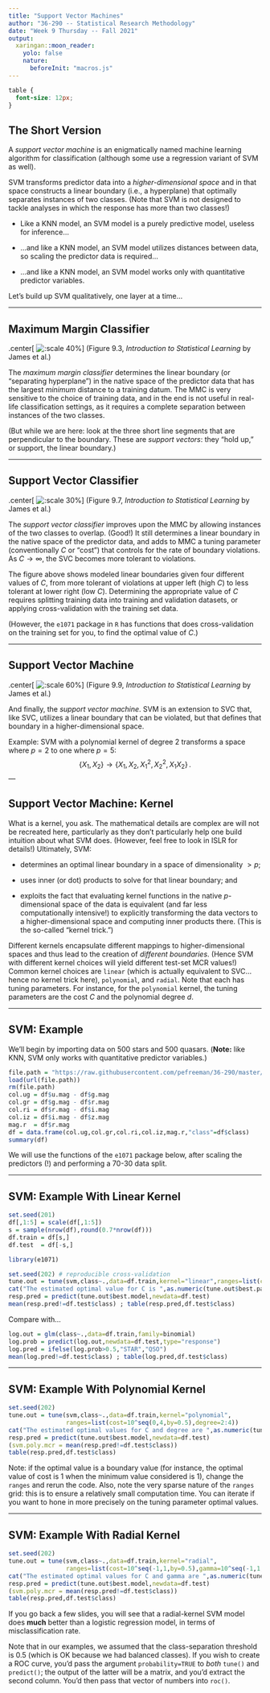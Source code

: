 ```yaml
---
title: "Support Vector Machines"
author: "36-290 -- Statistical Research Methodology"
date: "Week 9 Thursday -- Fall 2021"
output:
  xaringan::moon_reader:
    yolo: false
    nature:
      beforeInit: "macros.js"
---
```


<style type="text/css">
.remark-slide-content {
    font-size: 16px;
    padding: 1em 4em 1em 4em;
}
.remark-code {
    font-size: 12px;
}
</style>

```css
table {
  font-size: 12px;
}
```

## The Short Version

A *support vector machine* is an enigmatically named machine learning algorithm for classification (although some use a regression variant of SVM as well).

SVM transforms predictor data into a *higher-dimensional space* and in that space constructs a linear boundary (i.e., a hyperplane) that optimally separates instances of two classes. (Note that SVM is not designed to tackle analyses in which the response has more than two classes!)

- Like a KNN model, an SVM model is a purely predictive model, useless for inference...

- ...and like a KNN model, an SVM model utilizes distances between data, so scaling the predictor data is required...

- ...and like a KNN model, an SVM model works only with quantitative predictor variables.

Let's build up SVM qualitatively, one layer at a time...

---

## Maximum Margin Classifier

.center[
  ![:scale 40%](http://www.stat.cmu.edu/~pfreeman/Figure_9.3.png)
]
(Figure 9.3, *Introduction to Statistical Learning* by James et al.)

The *maximum margin classifier* determines the linear boundary (or "separating hyperplane") in the native space of the predictor data that has the largest *minimum* distance to a training datum. The MMC is very sensitive to the choice of training data, and in the end is not useful in real-life classification settings, as it requires a complete separation between instances of the two classes.

(But while we are here: look at the three short line segments that are perpendicular to the boundary. These are *support vectors*: they "hold up," or support, the linear boundary.)

---

## Support Vector Classifier

.center[
  ![:scale 30%](http://www.stat.cmu.edu/~pfreeman/Figure_9.7.png)
]
(Figure 9.7, *Introduction to Statistical Learning* by James et al.)

The *support vector classifier* improves upon the MMC by allowing instances of the two classes to overlap. (Good!) It still determines a linear boundary in the native space of the predictor data, and adds to MMC a tuning parameter (conventionally $C$ or "cost") that controls for the rate of boundary violations. As $C \rightarrow \infty$, the SVC becomes more tolerant to violations.

The figure above shows modeled linear boundaries given four different values of $C$, from more tolerant of violations at upper left (high $C$) to less tolerant at lower right (low $C$). Determining the appropriate value of $C$ requires splitting training data into training and validation datasets, or applying cross-validation with the training set data.

(However, the `e1071` package in `R` has functions that does cross-validation on the training set for you, to find the optimal value of $C$.)

---

## Support Vector Machine

.center[
  ![:scale 60%](http://www.stat.cmu.edu/~pfreeman/Figure_9.9.png)
]
(Figure 9.9, *Introduction to Statistical Learning* by James et al.)

And finally, the *support vector machine*. SVM is an extension to SVC that, like SVC, utilizes a linear boundary that can be violated, but that defines that boundary in a higher-dimensional space.

Example: SVM with a polynomial kernel of degree 2 transforms a space where $p=2$ to one where $p=5$:
$$ \{X_1,X_2\} \rightarrow \{X_1,X_2,X_1^2,X_2^2,X_1X_2\} \,. $$
---

## Support Vector Machine: Kernel

What is a kernel, you ask. The mathematical details are complex are will not be recreated here, particularly as they don't particularly help one build intuition about what SVM does. (However, feel free to look in ISLR for details!) Ultimately, SVM:

- determines an optimal linear boundary in a space of dimensionality $> p$;

- uses inner (or dot) products to solve for that linear boundary; and

- exploits the fact that evaluating kernel functions in the native $p$-dimensional space of the data is equivalent (and far less computationally intensive!) to explicitly transforming the data vectors to a higher-dimensional space and computing inner products there. (This is the so-called "kernel trick.")

Different kernels encapsulate different mappings to higher-dimensional spaces and thus lead to the creation of *different boundaries*. (Hence SVM with different kernel choices will yield different test-set MCR values!) Common kernel choices are `linear` (which is actually equivalent to SVC...hence no kernel trick here), `polynomial`, and `radial`. Note that each has tuning parameters. For instance, for the `polynomial` kernel, the tuning parameters are the cost $C$ and the polynomial degree $d$.

---

## SVM: Example

We'll begin by importing data on 500 stars and 500 quasars. (**Note:** like KNN, SVM only works with quantitative predictor variables.)
```r
file.path = "https://raw.githubusercontent.com/pefreeman/36-290/master/EXAMPLE_DATASETS/STAR_QUASAR/Star_Quasar.Rdata"
load(url(file.path))
rm(file.path)
col.ug = df$u.mag - df$g.mag
col.gr = df$g.mag - df$r.mag
col.ri = df$r.mag - df$i.mag
col.iz = df$i.mag - df$z.mag
mag.r  = df$r.mag
df = data.frame(col.ug,col.gr,col.ri,col.iz,mag.r,"class"=df$class)
summary(df)
```

We will use the functions of the `e1071` package below, after scaling the predictors (!) and performing a 70-30 data split.

---

## SVM: Example With Linear Kernel

```r
set.seed(201)
df[,1:5] = scale(df[,1:5])
s = sample(nrow(df),round(0.7*nrow(df)))
df.train = df[s,]
df.test  = df[-s,]
```
```r
library(e1071)

set.seed(202) # reproducible cross-validation
tune.out = tune(svm,class~.,data=df.train,kernel="linear",ranges=list(cost=10^seq(-2,2,by=0.2)))
cat("The estimated optimal value for C is ",as.numeric(tune.out$best.parameters),"\n")
resp.pred = predict(tune.out$best.model,newdata=df.test)
mean(resp.pred!=df.test$class) ; table(resp.pred,df.test$class)
```

Compare with...
```r
log.out = glm(class~.,data=df.train,family=binomial)
log.prob = predict(log.out,newdata=df.test,type="response")
log.pred = ifelse(log.prob>0.5,"STAR","QSO")
mean(log.pred!=df.test$class) ; table(log.pred,df.test$class)
```

---

## SVM: Example With Polynomial Kernel

```r
set.seed(202)
tune.out = tune(svm,class~.,data=df.train,kernel="polynomial",
                ranges=list(cost=10^seq(0,4,by=0.5),degree=2:4))
cat("The estimated optimal values for C and degree are ",as.numeric(tune.out$best.parameters),"\n")
resp.pred = predict(tune.out$best.model,newdata=df.test)
(svm.poly.mcr = mean(resp.pred!=df.test$class))
table(resp.pred,df.test$class)
```
Note: if the optimal value is a boundary value (for instance, the optimal value of cost is 1 when the minimum value considered is 1), change the `ranges` and rerun the code. Also, note the very sparse nature of the `ranges` grid: this is to ensure a relatively small computation time. You can iterate if you want to hone in more precisely on the tuning parameter optimal values.

---

## SVM: Example With Radial Kernel

```r
set.seed(202)
tune.out = tune(svm,class~.,data=df.train,kernel="radial",
                ranges=list(cost=10^seq(-1,1,by=0.5),gamma=10^seq(-1,1,by=0.4)))
cat("The estimated optimal values for C and gamma are ",as.numeric(tune.out$best.parameters),"\n")
resp.pred = predict(tune.out$best.model,newdata=df.test)
(svm.poly.mcr = mean(resp.pred!=df.test$class))
table(resp.pred,df.test$class)
```
If you go back a few slides, you will see that a radial-kernel SVM model does **much** better than a logistic regression model, in terms of misclassification rate.

Note that in our examples, we assumed that the class-separation threshold is 0.5 (which is OK because we had balanced classes). If you wish to create a ROC curve, you'd pass the argument `probability=TRUE` to *both* `tune()` and `predict()`; the output of the latter will be a matrix, and you'd extract the second column. You'd then pass that vector of numbers into `roc()`.
